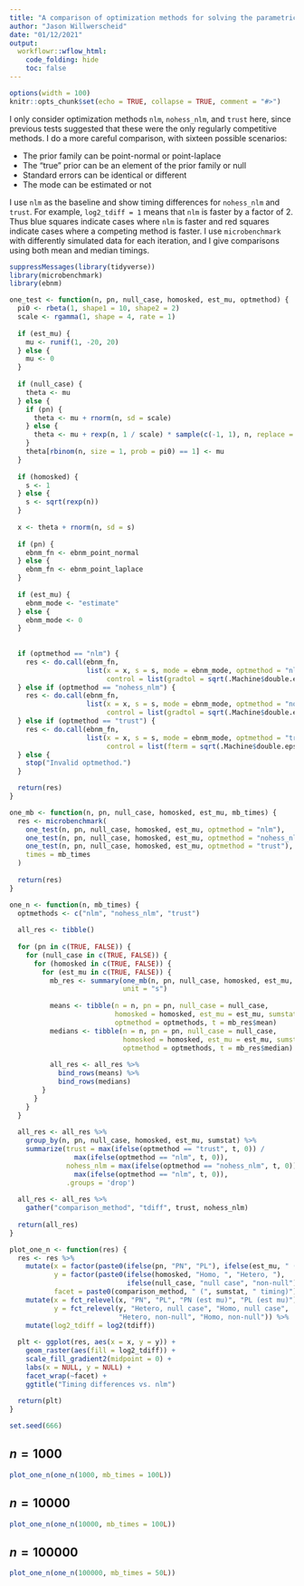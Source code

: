 ```yaml
---
title: "A comparison of optimization methods for solving the parametric ebnm problem"
author: "Jason Willwerscheid"
date: "01/12/2021"
output:
  workflowr::wflow_html:
    code_folding: hide
    toc: false
---
```


```r
options(width = 100)
knitr::opts_chunk$set(echo = TRUE, collapse = TRUE, comment = "#>")
```

I only consider optimization methods `nlm`, `nohess_nlm`, and `trust` here, since previous tests suggested that these were the only regularly competitive methods. I do a more careful comparison, with sixteen possible scenarios:

* The prior family can be point-normal or point-laplace
* The "true" prior can be an element of the prior family or null
* Standard errors can be identical or different
* The mode can be estimated or not

I use `nlm` as the baseline and show timing differences for `nohess_nlm` and `trust`. For example, `log2_tdiff = 1` means that `nlm` is faster by a factor of 2. Thus blue squares indicate cases where `nlm` is faster and red squares indicate cases where a competing method is faster. I use `microbenchmark` with differently simulated data for each iteration, and I give comparisons using both mean and median timings.

```r
suppressMessages(library(tidyverse))
library(microbenchmark)
library(ebnm)

one_test <- function(n, pn, null_case, homosked, est_mu, optmethod) {
  pi0 <- rbeta(1, shape1 = 10, shape2 = 2)
  scale <- rgamma(1, shape = 4, rate = 1)
  
  if (est_mu) {
    mu <- runif(1, -20, 20)
  } else {
    mu <- 0
  }
  
  if (null_case) {
    theta <- mu
  } else {
    if (pn) {
      theta <- mu + rnorm(n, sd = scale)
    } else {
      theta <- mu + rexp(n, 1 / scale) * sample(c(-1, 1), n, replace = TRUE)
    }
    theta[rbinom(n, size = 1, prob = pi0) == 1] <- mu
  }
  
  if (homosked) {
    s <- 1
  } else {
    s <- sqrt(rexp(n))
  }
  
  x <- theta + rnorm(n, sd = s)
  
  if (pn) {
    ebnm_fn <- ebnm_point_normal
  } else {
    ebnm_fn <- ebnm_point_laplace
  }
  
  if (est_mu) {
    ebnm_mode <- "estimate"
  } else {
    ebnm_mode <- 0
  }
  
  
  if (optmethod == "nlm") {
    res <- do.call(ebnm_fn, 
                   list(x = x, s = s, mode = ebnm_mode, optmethod = "nlm", 
                        control = list(gradtol = sqrt(.Machine$double.eps), stepmax = 1)))
  } else if (optmethod == "nohess_nlm") {
    res <- do.call(ebnm_fn, 
                   list(x = x, s = s, mode = ebnm_mode, optmethod = "nohess_nlm", 
                        control = list(gradtol = sqrt(.Machine$double.eps), stepmax = 1)))
  } else if (optmethod == "trust") {
    res <- do.call(ebnm_fn, 
                   list(x = x, s = s, mode = ebnm_mode, optmethod = "trust",
                        control = list(fterm = sqrt(.Machine$double.eps), rmax = 1)))
  } else {
    stop("Invalid optmethod.")
  }

  return(res)
}

one_mb <- function(n, pn, null_case, homosked, est_mu, mb_times) {
  res <- microbenchmark(
    one_test(n, pn, null_case, homosked, est_mu, optmethod = "nlm"),
    one_test(n, pn, null_case, homosked, est_mu, optmethod = "nohess_nlm"),
    one_test(n, pn, null_case, homosked, est_mu, optmethod = "trust"),
    times = mb_times
  )
  
  return(res)
}

one_n <- function(n, mb_times) {
  optmethods <- c("nlm", "nohess_nlm", "trust")
  
  all_res <- tibble()
  
  for (pn in c(TRUE, FALSE)) {
    for (null_case in c(TRUE, FALSE)) {
      for (homosked in c(TRUE, FALSE)) {
        for (est_mu in c(TRUE, FALSE)) {
          mb_res <- summary(one_mb(n, pn, null_case, homosked, est_mu, mb_times), 
                            unit = "s")
          
          means <- tibble(n = n, pn = pn, null_case = null_case, 
                          homosked = homosked, est_mu = est_mu, sumstat = "mean", 
                          optmethod = optmethods, t = mb_res$mean)
          medians <- tibble(n = n, pn = pn, null_case = null_case, 
                            homosked = homosked, est_mu = est_mu, sumstat = "median", 
                            optmethod = optmethods, t = mb_res$median)
          
          all_res <- all_res %>%
            bind_rows(means) %>%
            bind_rows(medians)
        }
      }
    }
  }
  
  all_res <- all_res %>%
    group_by(n, pn, null_case, homosked, est_mu, sumstat) %>%
    summarize(trust = max(ifelse(optmethod == "trust", t, 0)) /
                max(ifelse(optmethod == "nlm", t, 0)),
              nohess_nlm = max(ifelse(optmethod == "nohess_nlm", t, 0)) /
                max(ifelse(optmethod == "nlm", t, 0)),
              .groups = 'drop')
  
  all_res <- all_res %>%
    gather("comparison_method", "tdiff", trust, nohess_nlm)
  
  return(all_res)
}

plot_one_n <- function(res) {
  res <- res %>%
    mutate(x = factor(paste0(ifelse(pn, "PN", "PL"), ifelse(est_mu, " (est mu)", ""))),
           y = factor(paste0(ifelse(homosked, "Homo, ", "Hetero, "),
                             ifelse(null_case, "null case", "non-null"))),
           facet = paste0(comparison_method, " (", sumstat, " timing)")) %>%
    mutate(x = fct_relevel(x, "PN", "PL", "PN (est mu)", "PL (est mu)"),
           y = fct_relevel(y, "Hetero, null case", "Homo, null case", 
                           "Hetero, non-null", "Homo, non-null")) %>%
    mutate(log2_tdiff = log2(tdiff))
  
  plt <- ggplot(res, aes(x = x, y = y)) + 
    geom_raster(aes(fill = log2_tdiff)) +
    scale_fill_gradient2(midpoint = 0) +
    labs(x = NULL, y = NULL) +
    facet_wrap(~facet) +
    ggtitle("Timing differences vs. nlm")
  
  return(plt)
}

set.seed(666)
```

## $n = 1000$

```r
plot_one_n(one_n(1000, mb_times = 100L))
```

## $n = 10000$

```r
plot_one_n(one_n(10000, mb_times = 100L))
```

## $n = 100000$

```r
plot_one_n(one_n(100000, mb_times = 50L))
```
